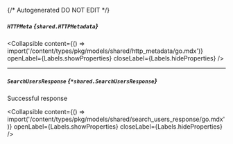 {/* Autogenerated DO NOT EDIT  */}

##### `HTTPMeta` *{`shared.HTTPMetadata`}*

<Collapsible content={() => import('/content/types/pkg/models/shared/http_metadata/go.mdx')} openLabel={Labels.showProperties} closeLabel={Labels.hideProperties} />


---
##### `SearchUsersResponse` *{`*shared.SearchUsersResponse`}*
Successful response

<Collapsible content={() => import('/content/types/pkg/models/shared/search_users_response/go.mdx')} openLabel={Labels.showProperties} closeLabel={Labels.hideProperties} />



